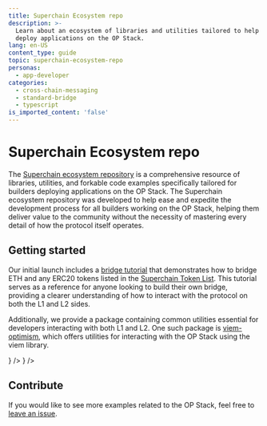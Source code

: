 ```yaml
---
title: Superchain Ecosystem repo
description: >-
  Learn about an ecosystem of libraries and utilities tailored to help you
  deploy applications on the OP Stack.
lang: en-US
content_type: guide
topic: superchain-ecosystem-repo
personas:
  - app-developer
categories:
  - cross-chain-messaging
  - standard-bridge
  - typescript
is_imported_content: 'false'
---
```



# Superchain Ecosystem repo

The [Superchain ecosystem repository](https://github.com/ethereum-optimism/ecosystem) is a comprehensive resource of libraries, utilities, and forkable code examples specifically tailored for builders deploying applications on the OP Stack.
The Superchain ecosystem repository was developed to help ease and expedite the development process for all builders working on the OP Stack, helping them deliver value to the community without the necessity of mastering every detail of how the protocol itself operates.

## Getting started

Our initial launch includes a [bridge tutorial](/interop/tutorials/bridge-crosschain-eth) that demonstrates how to bridge ETH and any ERC20 tokens listed in the [Superchain Token List](/superchain/tokenlist). This tutorial serves as a reference for anyone looking to build their own bridge, providing a clearer understanding of how to interact with the protocol on both the L1 and L2 sides.

Additionally, we provide a package containing common utilities essential for developers interacting with both L1 and L2. One such package is [viem-optimism](https://github.com/ethereum-optimism/ecosystem/tree/main/packages/viem), which offers utilities for interacting with the OP Stack using the viem library.

<Cards>
  <Card title="Superchain Interop " href="https://github.com/ethereum-optimism/ecosystem/tree/a309bfd496f5072a64ce154204e5f72f56fe8163/packages/viem/src/actions/interop" icon={<img src="/img/icons/shapes.svg" />} />
  <Card title="viem-optimism" href="https://github.com/ethereum-optimism/ecosystem/tree/a309bfd496f5072a64ce154204e5f72f56fe8163/packages/viem/src/actions" icon={<img src="/img/icons/shapes.svg" />} />
</Cards>

## Contribute

If you would like to see more examples related to the OP Stack, feel free to [leave an issue](https://github.com/ethereum-optimism/ecosystem/issues).
